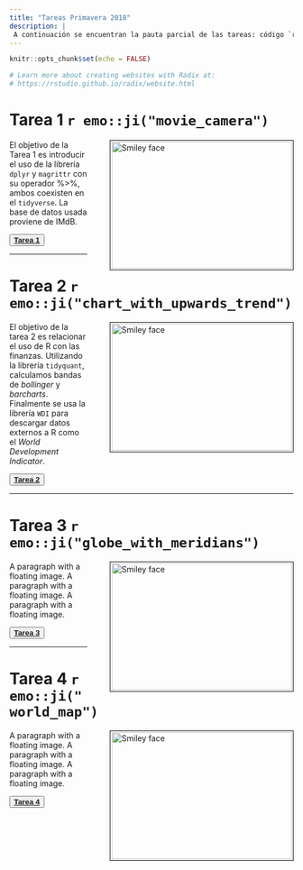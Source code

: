 ```yaml
---
title: "Tareas Primavera 2018"
description: |
 A continuación se encuentran la pauta parcial de las tareas: código `r emo::ji("heavy_plus_sign")` enunciado. El código de la página en Redix como el R Markdown se encuentran en un repositorio en `r emo::ji("heart")` [**Github**](https://github.com/GaboCg) `r emo::ji("heart")`. 
---
```


```r
knitr::opts_chunk$set(echo = FALSE)

# Learn more about creating websites with Radix at:
# https://rstudio.github.io/radix/website.html

```

# Tarea 1 `r emo::ji("movie_camera")`

<p>
<img src="images/images_hw1.png" alt="Smiley face" style="float: right; width:320px; height:225px; margin-bottom: 0px 10px;
margin-left: 40px ; border: solid black 1px; padding: 2px">
El objetivo de la Tarea 1 es introducir el uso de la librería `dplyr` y `magrittr` con su operador %>%, ambos coexisten en el `tidyverse`. La base de datos usada proviene de IMdB.

<button class="button" onclick="myFunction()"> 
[**Tarea 1**](spring_2018//homeworks/HW1/HWS1.html)
</button>

</p>

---

# Tarea 2 `r emo::ji("chart_with_upwards_trend")`

<p>
<img src="images/images_hw2.png" alt="Smiley face" style="float: right; width:320px; height:225px; margin-bottom: 0px 10px;
margin-left: 40px ; border: solid black 1px; padding: 2px">
El objetivo de la tarea 2 es relacionar el uso  de R con las finanzas. Utilizando la librería `tidyquant`, calculamos bandas de *bollinger* y *barcharts*. Finalmente se usa la librería `WDI` para descargar datos externos a R como el *World Development Indicator*.   

<button class="button" onclick="myFunction()"> 
[**Tarea 2**](spring_2018/homeworks/HW2/HWS2.html)
</button>

</p>

---

# Tarea 3 `r emo::ji("globe_with_meridians")`

<p>
<img src="images/images_hw3.png" alt="Smiley face" style="float: right; width:320px; height:225px; margin-bottom: 0px 10px;
margin-left: 40px ; border: solid black 1px; padding: 2px">
A paragraph with a floating image. A paragraph with a floating image. A paragraph with a floating image.  

<button class="button" onclick="myFunction()"> 
[**Tarea 3**](spring_2018/homeworks/HW3/HWS3.html)
</button>

</p>

---

# Tarea 4 `r emo::ji("world_map")`

<p>
<img src="images/images_hw4.png" alt="Smiley face" style="float: right; width:320px; height:225px; margin-bottom: 0px 10px;
margin-left: 40px ; border: solid black 1px; padding: 2px">
A paragraph with a floating image. A paragraph with a floating image. A paragraph with a floating image.

<button class="button" onclick="myFunction()"> 
[**Tarea 4**](spring_2018/homeworks/HW4/HWS4.html)
</button>

</p>


